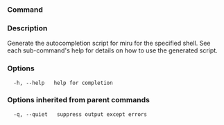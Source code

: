 ### Command


### Description

Generate the autocompletion script for miru for the specified shell.
See each sub-command's help for details on how to use the generated script.


### Options

```
  -h, --help   help for completion
```

### Options inherited from parent commands

```
  -q, --quiet   suppress output except errors
```


